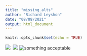 ```yaml
---
title: "missing_alts"
author: "Richard Leyshon"
date: "08/08/2021"
output: html_document
---
```


```r
knitr::opts_chunk$set(echo = TRUE)
```

<img src='no_alt_included'>
<img src='no_alt_included' alt=''>
![](no_alt_included)
<img src="acceptable_alt" alt="something acceptable">
